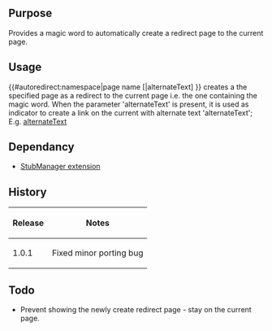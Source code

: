 {{Extension
|name        = AutoRedirect
|status      = stable
|type        = parser
|author      = [[user:jldupont|Jean-Lou Dupont]]
|image       =
|version     = 1.0.1
|update      =
|mediawiki   = 1.10, 1.11
|download    = [http://mediawiki.googlecode.com/svn/tags/AutoRedirect/ SVN]
|readme      =
|changelog   = See SVN ($Id$)
|description = 
|parameters  =
|rights      =
|example     =
}}
== Purpose==
Provides a magic word to automatically create a redirect page to the current page.

== Usage ==
<nowiki>{{#autoredirect:namespace|page name [|alternateText] }}</nowiki> creates a the specified page as a redirect
to the current page i.e. the one containing the magic word. When the parameter 'alternateText' is present,
it is used as indicator to create a link on the current with alternate text 'alternateText';
E.g. [[current page|alternateText]]

== Dependancy ==
* [[Extension:StubManager|StubManager extension]]

{{Pear|AutoRedirect}}

== History ==
{|border=1
! Release !! Notes
|-
| 1.0.1 || Fixed minor porting bug
|}

== Todo ==
* Prevent showing the newly create redirect page - stay on the current page.
